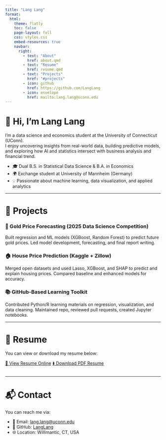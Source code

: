 ```yaml
---
title: "Lang Lang"
format: 
  html:
    theme: flatly
    toc: false
    page-layout: full
    css: styles.css
    embed-resources: true
    navbar:
      right:
        - text: "About"
          href: about.qmd
        - text: "Resume"
          href: resume.qmd
        - text: "Projects"
          href: "#projects"
        - icon: github
          href: https://github.com/LangLang
        - icon: envelope
          href: mailto:lang.lang@uconn.edu
---
```


# 👋 Hi, I'm Lang Lang

I'm a data science and economics student at the University of Connecticut (UConn).  
I enjoy uncovering insights from real-world data, building predictive models, 
and exploring how AI and statistics intersect with business analysis and financial 
trend.

- 🎓 Dual B.S. in Statistical Data Science & B.A. in Economics  
- 🌍 Exchange student at University of Mannheim (Germany)  
- 💡 Passionate about machine learning, data visualization, and applied analytics

---

# 🔧 Projects {#projects}

### 🎯 Gold Price Forecasting (2025 Data Science Competition)
Built regression and ML models (XGBoost, Random Forest) to predict future gold 
prices. Led model development, forecasting, and final report writing.

### 🏠 House Price Prediction (Kaggle + Zillow)
Merged open datasets and used Lasso, XGBoost, and SHAP to predict and explain 
housing prices. Compared baseline and enhanced models for accuracy.

### 📚 GitHub-Based Learning Toolkit
Contributed Python/R learning materials on regression, visualization, and data 
cleaning. Maintained repo, reviewed pull requests, created Jupyter notebooks.

---

# 📄 Resume
You can view or download my resume below:

<div style="margin-top: 1em; margin-bottom: 2em;">
  <a class="btn btn-success me-2" href="resume.html" role="button" target="_blank">📄 View Resume Online</a>
  <a class="btn btn-primary" href="resume.pdf" role="button" target="_blank">⬇️ Download PDF Resume</a>
</div>


---

# 📬 Contact

You can reach me via:

- 📧 Email: [lang.lang@uconn.edu](mailto:lang.lang@uconn.edu)  
- 🐙 GitHub: [LangLang](https://github.com/LlangUconn)  
- 🌐 Location: Willimantic, CT, USA
